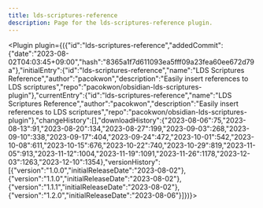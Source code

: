 ---
title: lds-scriptures-reference
description: Page for the lds-scriptures-reference plugin.
---


<Plugin plugin={({"id":"lds-scriptures-reference","addedCommit":{"date":"2023-08-02T04:03:45+09:00","hash":"8365a1f7d611093ea5fff09a23fea60ee672d79a"},"initialEntry":{"id":"lds-scriptures-reference","name":"LDS Scriptures Reference","author":"pacokwon","description":"Easily insert references to LDS scriptures","repo":"pacokwon/obsidian-lds-scriptures-plugin"},"currentEntry":{"id":"lds-scriptures-reference","name":"LDS Scriptures Reference","author":"pacokwon","description":"Easily insert references to LDS scriptures","repo":"pacokwon/obsidian-lds-scriptures-plugin"},"changeHistory":[],"downloadHistory":{"2023-08-06":75,"2023-08-13":91,"2023-08-20":134,"2023-08-27":199,"2023-09-03":268,"2023-09-10":338,"2023-09-17":404,"2023-09-24":472,"2023-10-01":542,"2023-10-08":611,"2023-10-15":676,"2023-10-22":740,"2023-10-29":819,"2023-11-05":913,"2023-11-12":1004,"2023-11-19":1091,"2023-11-26":1178,"2023-12-03":1263,"2023-12-10":1354},"versionHistory":[{"version":"1.0.0","initialReleaseDate":"2023-08-02"},{"version":"1.1.0","initialReleaseDate":"2023-08-02"},{"version":"1.1.1","initialReleaseDate":"2023-08-02"},{"version":"1.2.0","initialReleaseDate":"2023-08-06"}]})}></Plugin>